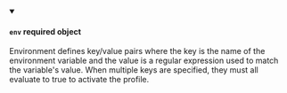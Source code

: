 
<details className="config-field" data-expandable="false" open>
<summary>

#### `env` <span class="config-field-required" data-required="false">required</span> <span class="config-field-type">object</span> <span class="config-field-default"></span>

Environment defines key/value pairs where the key is the name of the environment variable and the value is a regular expression used to match the variable's value.
When multiple keys are specified, they must all evaluate to true to activate the profile.

</summary>



</details>
